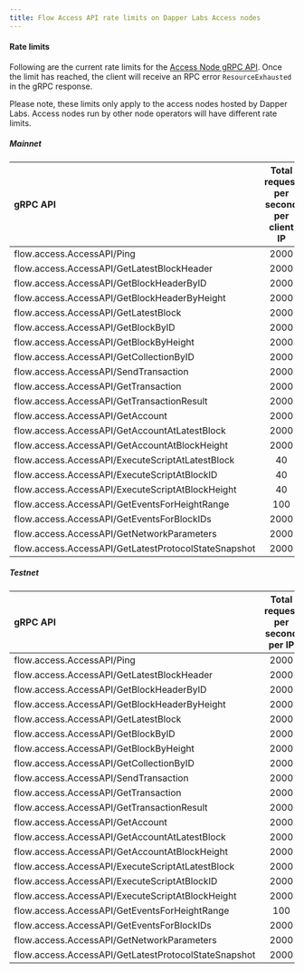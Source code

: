 ```yaml
---
title: Flow Access API rate limits on Dapper Labs Access nodes
---
```


#### Rate limits

Following are the current rate limits for the [Access Node gRPC API](/access-api).
Once the limit has reached, the client will receive an RPC error `ResourceExhausted` in the gRPC response.

Please note, these limits only apply to the access nodes hosted by Dapper Labs. Access nodes run by other node operators will have different rate limits.


##### Mainnet

|                 gRPC API                             | Total request per second per client IP        |
|:-----------------------------------------------------|:---------------------------------------------:|
| flow.access.AccessAPI/Ping                           |                   2000                        |
| flow.access.AccessAPI/GetLatestBlockHeader           |                   2000                        |
| flow.access.AccessAPI/GetBlockHeaderByID             |                   2000                        |
| flow.access.AccessAPI/GetBlockHeaderByHeight         |                   2000                        |
| flow.access.AccessAPI/GetLatestBlock                 |                   2000                        |
| flow.access.AccessAPI/GetBlockByID                   |                   2000                        |
| flow.access.AccessAPI/GetBlockByHeight               |                   2000                        |
| flow.access.AccessAPI/GetCollectionByID              |                   2000                        |
| flow.access.AccessAPI/SendTransaction                |                   2000                        |
| flow.access.AccessAPI/GetTransaction                 |                   2000                        |
| flow.access.AccessAPI/GetTransactionResult           |                   2000                        |
| flow.access.AccessAPI/GetAccount                     |                   2000                        |
| flow.access.AccessAPI/GetAccountAtLatestBlock        |                   2000                        |
| flow.access.AccessAPI/GetAccountAtBlockHeight        |                   2000                        |
| flow.access.AccessAPI/ExecuteScriptAtLatestBlock     |                    40                         |
| flow.access.AccessAPI/ExecuteScriptAtBlockID         |                    40                         |
| flow.access.AccessAPI/ExecuteScriptAtBlockHeight     |                    40                         |
| flow.access.AccessAPI/GetEventsForHeightRange        |                   100                         |
| flow.access.AccessAPI/GetEventsForBlockIDs           |                   2000                        |
| flow.access.AccessAPI/GetNetworkParameters           |                   2000                        |
| flow.access.AccessAPI/GetLatestProtocolStateSnapshot |                   2000                        |


##### Testnet

|                 gRPC API                             | Total request per second per IP               |
|:-----------------------------------------------------|:---------------------------------------------:|
| flow.access.AccessAPI/Ping                           |                   2000                        |
| flow.access.AccessAPI/GetLatestBlockHeader           |                   2000                        |
| flow.access.AccessAPI/GetBlockHeaderByID             |                   2000                        |
| flow.access.AccessAPI/GetBlockHeaderByHeight         |                   2000                        |
| flow.access.AccessAPI/GetLatestBlock                 |                   2000                        |
| flow.access.AccessAPI/GetBlockByID                   |                   2000                        |
| flow.access.AccessAPI/GetBlockByHeight               |                   2000                        |
| flow.access.AccessAPI/GetCollectionByID              |                   2000                        |
| flow.access.AccessAPI/SendTransaction                |                   2000                        |
| flow.access.AccessAPI/GetTransaction                 |                   2000                        |
| flow.access.AccessAPI/GetTransactionResult           |                   2000                        |
| flow.access.AccessAPI/GetAccount                     |                   2000                        |
| flow.access.AccessAPI/GetAccountAtLatestBlock        |                   2000                        |
| flow.access.AccessAPI/GetAccountAtBlockHeight        |                   2000                        |
| flow.access.AccessAPI/ExecuteScriptAtLatestBlock     |                   2000                        |
| flow.access.AccessAPI/ExecuteScriptAtBlockID         |                   2000                        |
| flow.access.AccessAPI/ExecuteScriptAtBlockHeight     |                   2000                        |
| flow.access.AccessAPI/GetEventsForHeightRange        |                   100                         |
| flow.access.AccessAPI/GetEventsForBlockIDs           |                   2000                        |
| flow.access.AccessAPI/GetNetworkParameters           |                   2000                        |
| flow.access.AccessAPI/GetLatestProtocolStateSnapshot |                   2000                        |